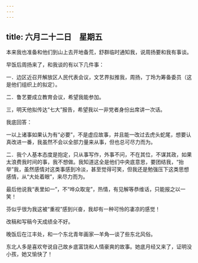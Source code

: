 ```yaml
---
---
---
```

title: 六月二十二日　星期五
---




本来我也准备和他们到山上去开地备荒，舒群临时通知我，说周扬要和我有事谈。

早饭后周扬来了，和我谈的有以下几件事：

一．边区近召开解放区人民代表会议，文艺界拟推我，周扬，丁玲为筹备委员（这是他们组织上的拟定）。

二．鲁艺要成立教育会议，希望我能参加。

三，明天他拟传达“七大”报告，希望我以一非党者身份出席讲一次话。

我底回答：

一以上诸事如果认为有“必要”，不是虚应故事，并且能一改过去虎头蛇尾，想要认真改进一番，我虽然不会以全部力量来从事，但也总可尽力而为。

二．我个人基本态度是抱定，只从事写作，外事不问，不在其位，不谋其政，如果太浪费我时间的事，我不想做。我知道这全是他们中央底意思，要团结我，“抬举”我，虽然感情对这类事感到冷淡，甚至觉得可笑，但我还是勉强压下这类思想感情，从“大处着眼”，来尽力而为。

最后他说我“表里如一”，不“哗众取宠”，热情，有见解等恭维话，只能报之以一笑！

芬似乎很为我这被“重视”感到兴奋，我却有一种可怜的凄凉的感觉！

改稿和写稿今天成绩全不好。

晚饭后在江丰处，和一个东北青年画家―羊角―谈了些东北风俗。

东北人多是喜欢夸说自己故乡底富饶和人情豪爽的故事。她底月经又来了，证明没小孩，她又愉快了！
